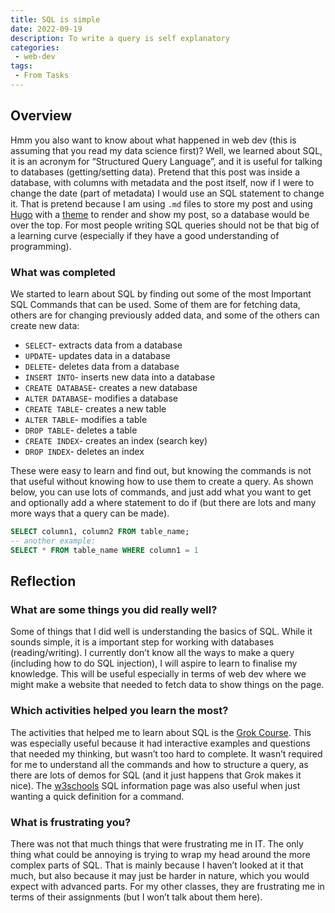 ```yaml
---
title: SQL is simple
date: 2022-09-19
description: To write a query is self explanatory
categories:
 - web-dev
tags:
 - From Tasks
---
```


## Overview

Hmm you also want to know about what happened in web dev (this is assuming that you read my data science first)? Well, we learned about SQL, it is an acronym for “Structured Query Language”, and it is useful for talking to databases (getting/setting data). Pretend that this post was inside a database, with columns with metadata and the post itself, now if I were to change the date (part of metadata) I would use an SQL statement to change it. That is pretend because I am using `.md` files to store my post and using [Hugo](https://gohugo.io/) with a [theme](https://github.com/CaiJimmy/hugo-theme-stack) to render and show my post, so a database would be over the top. For most people writing SQL queries should not be that big of a learning curve (especially if they have a good understanding of programming).

### What was completed

We started to learn about SQL by finding out some of the most Important SQL Commands that can be used. Some of them are for fetching data, others are for changing previously added data, and some of the others can create new data:

- `SELECT`- extracts data from a database
- `UPDATE`- updates data in a database
- `DELETE`- deletes data from a database
- `INSERT INTO`- inserts new data into a database
- `CREATE DATABASE`- creates a new database
- `ALTER DATABASE`- modifies a database
- `CREATE TABLE`- creates a new table
- `ALTER TABLE`- modifies a table
- `DROP TABLE`- deletes a table
- `CREATE INDEX`- creates an index (search key)
- `DROP INDEX`- deletes an index

These were easy to learn and find out, but knowing the commands is not that useful without knowing how to use them to create a query. As shown below, you can use lots of commands, and just add what you want to get and optionally add a where statement to do if (but there are lots and many more ways that a query can be made).

```sql
SELECT column1, column2 FROM table_name;
-- another example:
SELECT * FROM table_name WHERE column1 = 1
```

## Reflection

### What are some things you did really well?

Some of things that I did well is understanding the basics of SQL. While it sounds simple, it is a important step for working with databases (reading/writing). I currently don’t know all the ways to make a query (including how to do SQL injection), I will aspire to learn to finalise my knowledge. This will be useful especially in terms of web dev where we might make a website that needed to fetch data to show things on the page.

### Which activities helped you learn the most?

The activities that helped me to learn about SQL is the [Grok Course](https://groklearning.com/course/intro-sql-1/). This was especially useful because it had interactive examples and questions that needed my thinking, but wasn’t too hard to complete. It wasn’t required for me to understand all the commands and how to structure a query, as there are lots of demos for SQL (and it just happens that Grok makes it nice). The [w3schools](https://www.w3schools.com/sql/) SQL information page was also useful when just wanting a quick definition for a command.

### What is frustrating you?

There was not that much things that were frustrating me in IT. The only thing what could be annoying is trying to wrap my head around the more complex parts of SQL. That is mainly because I haven’t looked at it that much, but also because it may just be harder in nature, which you would expect with advanced parts. For my other classes, they are frustrating me in terms of their assignments (but I won’t talk about them here).
